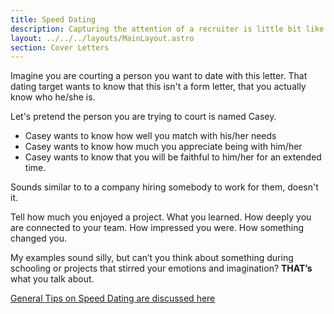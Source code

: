 ```yaml
---
title: Speed Dating
description: Capturing the attention of a recruiter is little bit like Speed Dating
layout: ../../../layouts/MainLayout.astro
section: Cover Letters
---
```


Imagine you are courting a person you want to date with this letter. That dating target wants to know that this isn't a form letter, that you actually know who he/she is. 

Let's pretend the person you are trying to court is named Casey.
- Casey wants to know how well you match with his/her needs
- Casey wants to know how much you appreciate being with him/her
- Casey wants to know that you will be faithful to him/her for an extended time. 

Sounds similar to to a company hiring somebody to work for them, doesn't it.

Tell how much you enjoyed a project. What you learned. How deeply you are connected to your team. How impressed you were. How something changed you. 

My examples sound silly, but can’t you think about something during schooling or projects that stirred your emotions and imagination? **THAT’s** what you talk about.

[General Tips on Speed Dating are discussed here](/en/common-ideas/speed-dating)

